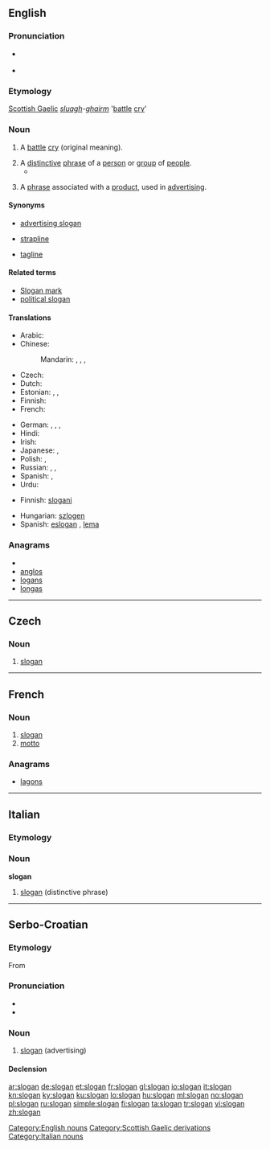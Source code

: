 {{wikipedia}}
==English==

===Pronunciation===
* {{a|GenAM}} {{IPA|[ˈsloɡən]}}
* {{audio|en-us-slogan.ogg|Audio (US)}}
*: {{rhymes|əʊɡən}}

===Etymology===
[[Scottish Gaelic]] ''[[sluagh]]-[[gairm|ghairm]]'' '[[battle]] [[cry]]'

===Noun===
{{en-noun}}

# {{obsolete}} A [[battle]] [[cry]] (original meaning).
# A [[distinctive]] [[phrase]] of a [[person]] or [[group]] of [[people]].
#* {{RQ:Wodehouse Offing|XVIII|[Bertie Wooster:] “Right-ho,” I said, not much liking the assignment, but liking less the idea of endeavouring to thwart this incandescent aunt in her current frame of mind. Safety first, is the Wooster '''slogan'''.}}
# {{advertising}} A [[phrase]] associated with a [[product]], used in [[advertising]].

====Synonyms====
* [[advertising slogan]]
* {{qualifier|British}} [[strapline]]
* [[tagline]]

====Related terms====
* [[Slogan mark]]
* [[political slogan]]

====Translations====
{{trans-top|phrase associated with a product, used in advertising}}
* Arabic: {{t|ar|شعار|m|tr=shi3aar|sc=Arab}}
* Chinese:
*: Mandarin: {{t-|cmn|口號|sc=Hani}},  {{t-|cmn|口号|tr=kǒuhào|sc=Hani}},  {{t-|cmn|標語|sc=Hani}},  {{t-|cmn|标语|tr=biāoyǔ|sc=Hani}}
* Czech: {{t-|cs|slogan|m}}
* Dutch: {{t-|nl|slagzin|m}}
* Estonian: {{t-|et|tunnuslause}}, {{t|et|reklaamlause}}, {{t+|et|moto}} {{t|et|loosung}}
* Finnish: {{t+|fi|iskulause}}
* French: {{t+|fr|slogan|m}}
{{trans-mid}}
* German: {{t+|de|Slogan|m}},  {{t+|de|Motto|n}},  {{t+|de|Spruch|m}},  {{t+|de|Losung|f}}
* Hindi: {{t|hi|नारा|m|tr=nārā|sc=Deva}}
* Irish: {{t|ga|sluán|m|xs=Irish}}
* Japanese: {{t|ja|スローガン|tr=surōgan}},  {{t+|ja|標語|tr=ひょうご, hyōgo}}
* Polish: {{t+|pl|hasło|n}}, {{t+|pl|slogan|m}}
* Russian: {{t+|ru|девиз|m|tr=devíz}} {{qualifier|motto}},  {{t+|ru|лозунг|m|tr=lózung}},  {{t+|ru|слоган|m|tr=slógan}}
* Spanish: {{t-|es|eslogan|m}},  {{t+|es|lema|m}}
* Urdu: {{t|ur|نعرہ|m|tr=nārā|sc=ur-Arab}}
{{trans-bottom}}

{{checktrans-top}}
* Finnish: [[slogani]]
{{trans-mid}}
* Hungarian: [[szlogen]]
* Spanish: [[eslogan]] {{m}}, [[lema]] {{m}}
{{trans-bottom}}

===Anagrams===
* {{alphagram|aglnos}}
* [[anglos#English|anglos]]
* [[logans#English|logans]]
* [[longas#English|longas]]

[[Category:English nouns]]
[[Category:Scottish Gaelic derivations]]

----

==Czech==

===Noun===
{{cs-noun|g=m}}

# [[#English|slogan]] {{gloss|advertising}}

----

==French==

===Noun===
{{fr-noun|m}}

# [[slogan#English|slogan]]
# [[motto]]

===Anagrams===
* [[lagons#French|lagons]]

----

==Italian==

===Etymology===
{{etyl|en|it}}

===Noun===
'''slogan''' {{m|inv}}

# [[#English|slogan]] (distinctive phrase)

[[Category:Italian nouns]]

----

==Serbo-Croatian==

===Etymology===
From {{etyl|en|sh}} {{term|slogan|lang=en}}

===Pronunciation===
* {{IPA|/slǒɡaːn/|lang=sh}}
* {{hyphenation|slo|gan}}

===Noun===
{{sh-noun|g=m|head=slògān|r|слоган|сло̀га̄н}}

# [[#English|slogan]] (advertising)

====Declension====
{{sh-decl-noun
|slògān|slogani
|slogána|slogana
|sloganu|sloganima
|slogan|slogane
|slogane|slogani
|sloganu|sloganima
|sloganom|sloganima
}}

[[ar:slogan]]
[[de:slogan]]
[[et:slogan]]
[[fr:slogan]]
[[gl:slogan]]
[[io:slogan]]
[[it:slogan]]
[[kn:slogan]]
[[ky:slogan]]
[[ku:slogan]]
[[lo:slogan]]
[[hu:slogan]]
[[ml:slogan]]
[[no:slogan]]
[[pl:slogan]]
[[ru:slogan]]
[[simple:slogan]]
[[fi:slogan]]
[[ta:slogan]]
[[tr:slogan]]
[[vi:slogan]]
[[zh:slogan]]